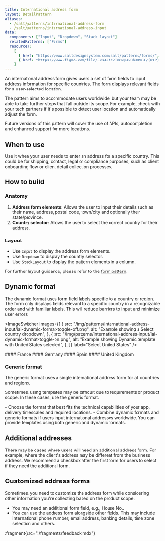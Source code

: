 ```yaml
---
title: International address form
layout: DetailPattern
aliases:
  - /salt/patterns/international-address-form
  - /salt/patterns/international-address-input
data:
  components: ["Input", "Dropdown", "Stack layout"]
  relatedPatterns: ["Forms"]
  resources:
    [
      { href: "https://www.saltdesignsystem.com/salt/patterns/forms/", label: "Forms pattern", internal: false },
      { href: "https://www.figma.com/file/Evs4JfcZTmMxyJxRh3UVBT/(WIP)-International-Address-Input?type=design&node-id=982-87858&mode=design", label: "International address form templates", internal: true }
    ]  
---
```


An international address form gives users a set of form fields to input address information for specific countries. The form displays relevant fields for a user-selected location.

The pattern aims to accommodate users worldwide, but your team may be able to take further steps that fall outside its scope. For example, check with your tech partners if it's possible to detect user location and automatically adjust the form.

Future versions of this pattern will cover the use of APIs, autocompletion and enhanced support for more locations.

<Diagram
    src="/img/patterns/international-address-input/iai-generic-format-heroimage.png"
    alt="An international address form."
    contentPosition="top"
    border
  />

## When to use

Use it when your user needs to enter an address for a specific country. This could be for shipping, contact, legal or compliance purposes, such as client onboarding flow or client detail collection processes.

## How to build

### Anatomy

1. **Address form elements**: Allows the user to input their details such as their name, address, postal code, town/city and optionally their state/province.
2. **Country selector**: Allows the user to select the correct country for their address.

<Diagram
    src="/img/patterns/international-address-input/iai-anatomy.png"
    alt="An international address form anatomy."
    contentPosition="top"
    border
  />

### Layout

* Use `Input` to display the address form elements.
* Use `Dropdown` to display the country selector.
* Use `StackLayout` to display the pattern elements in a column. 

For further layout guidance, please refer to the [form pattern](../forms).

<Diagram
    src="/img/patterns/international-address-input/iai-layout.png"
    alt="An international address form layout."
    contentPosition="top"
    border
  />

## Dynamic format

The dynamic format uses form field labels specific to a country or region. The form only displays fields relevant to a specific country in a recognizable order and with familiar labels. This will reduce barriers to input and minimize user errors.

<ImageSwitcher
  images={[
    {
      src: "/img/patterns/international-address-input/iai-dynamic-format-toggle-off.png",
      alt: "Example showing a Select country dropdown",
    },
    {
      src: "/img/patterns/international-address-input/iai-dynamic-format-toggle-on.png",
      alt: "Example showing Dynamic template with United States selected",
    },
  ]}
  label="Select United States"
/>

<Diagrams>
  <Diagram
    src="/img/patterns/international-address-input/iai-dynamic-format-france.png"
    alt="Example showing Dynamic template with France selected"
    contentPosition="top"
    border
  >
    #### France
  </Diagram>
  <Diagram
    src="/img/patterns/international-address-input/iai-dynamic-format-germany.png"
    alt="Example showing Dynamic template with Germany selected"
    contentPosition="top"
    border
  >
    #### Germany
  </Diagram>
  <Diagram
    src="/img/patterns/international-address-input/iai-dynamic-format-spain.png"
    alt="Example showing Dynamic template with Spain selected"
    contentPosition="top"
    border
  >
    #### Spain
  </Diagram>
  <Diagram
    src="/img/patterns/international-address-input/iai-dynamic-format-uk.png"
    alt="Example showing Dynamic template with United Kingdom selected"
    contentPosition="top"
    border
  >
    #### United Kingdom
  </Diagram>
</Diagrams>

### Generic format

The generic format uses a single international address form for all countries and regions.

Sometimes, using templates may be difficult due to requirements or product scope. In these cases, use the generic format.

<Diagram
  src="/img/patterns/international-address-input/iai-generic-format.png"
  alt="Example showing generic format"
  caption="Example showing a generic format."
  border
/>

<ExampleContainer type="positive" customPillText="Best practices">
  - Choose the format that best fits the technical capabilities of your app, delivery timescales and required locations. 
  - Combine dynamic formats and generic formats if users input international addresses worldwide. You can provide templates using both generic and dynamic formats.
</ExampleContainer>

## Additional addresses

There may be cases where users will need an additional address form. For example, where the client's address may be different from the business address. We recommend a checkbox after the first form for users to select if they need the additional form.

<Diagram
  src="/img/patterns/international-address-inputiai-adding additional-details.png"
  alt="Example showing additional address input."
  caption="Example showing additional address input."
  border
/>

## Customized address forms

Sometimes, you need to customize the address form while considering other information you're collecting based on the product scope.

- You may need an additional form field, e.g., House No..
- You can use the address form alongside other fields. This may include international phone number, email address, banking details, time zone selection and others.

<Diagram
  src="/img/patterns/international-address-input/iai-customized-address-forms.png"
  alt="Example showing a customized address form."
  caption="Example showing a customized address form."
  border
/>

:fragment{src="./fragments/feedback.mdx"}

